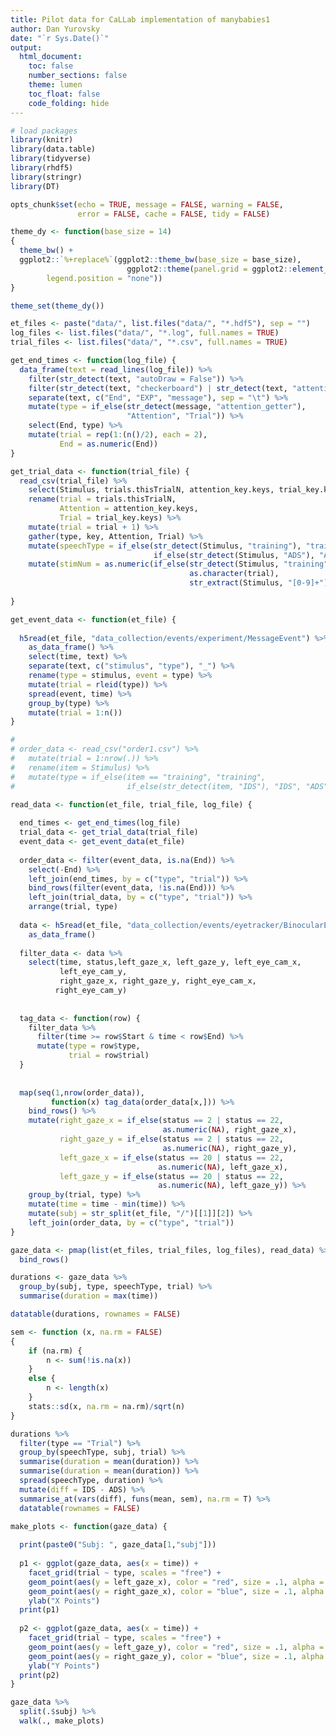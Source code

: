 ```yaml
---
title: Pilot data for CaLLab implementation of manybabies1 
author: Dan Yurovsky 
date: "`r Sys.Date()`"
output: 
  html_document:
    toc: false
    number_sections: false
    theme: lumen
    toc_float: false
    code_folding: hide
---
```


```r
# load packages
library(knitr)
library(data.table)
library(tidyverse)
library(rhdf5)
library(stringr)
library(DT)

opts_chunk$set(echo = TRUE, message = FALSE, warning = FALSE, 
               error = FALSE, cache = FALSE, tidy = FALSE)

theme_dy <- function(base_size = 14) 
{
  theme_bw() +   
  ggplot2::`%+replace%`(ggplot2::theme_bw(base_size = base_size),
                          ggplot2::theme(panel.grid = ggplot2::element_blank(), 
        legend.position = "none"))
}

theme_set(theme_dy())
```

```r
et_files <- paste("data/", list.files("data/", "*.hdf5"), sep = "")
log_files <- list.files("data/", "*.log", full.names = TRUE)
trial_files <- list.files("data/", "*.csv", full.names = TRUE)

get_end_times <- function(log_file) {
  data_frame(text = read_lines(log_file)) %>%
    filter(str_detect(text, "autoDraw = False")) %>%
    filter(str_detect(text, "checkerboard") | str_detect(text, "attention_getter")) %>%
    separate(text, c("End", "EXP", "message"), sep = "\t") %>%
    mutate(type = if_else(str_detect(message, "attention_getter"), 
                          "Attention", "Trial")) %>%
    select(End, type) %>%
    mutate(trial = rep(1:(n()/2), each = 2),
           End = as.numeric(End))
}

get_trial_data <- function(trial_file) {
  read_csv(trial_file) %>%
    select(Stimulus, trials.thisTrialN, attention_key.keys, trial_key.keys) %>%
    rename(trial = trials.thisTrialN, 
           Attention = attention_key.keys, 
           Trial = trial_key.keys) %>%
    mutate(trial = trial + 1) %>%
    gather(type, key, Attention, Trial) %>%
    mutate(speechType = if_else(str_detect(Stimulus, "training"), "training",
                                if_else(str_detect(Stimulus, "ADS"), "ADS", "IDS"))) %>%
    mutate(stimNum = as.numeric(if_else(str_detect(Stimulus, "training"),
                                        as.character(trial),
                                        str_extract(Stimulus, "[0-9]+"))))
      
}

get_event_data <- function(et_file) {
  
  h5read(et_file, "data_collection/events/experiment/MessageEvent") %>%
    as_data_frame() %>%
    select(time, text) %>%
    separate(text, c("stimulus", "type"), "_") %>%
    rename(type = stimulus, event = type) %>%
    mutate(trial = rleid(type)) %>%
    spread(event, time) %>%
    group_by(type) %>%
    mutate(trial = 1:n()) 
}

# 
# order_data <- read_csv("order1.csv") %>%
#   mutate(trial = 1:nrow(.)) %>%
#   rename(item = Stimulus) %>%
#   mutate(type = if_else(item == "training", "training", 
#                         if_else(str_detect(item, "IDS"), "IDS", "ADS")))

read_data <- function(et_file, trial_file, log_file) {
  
  end_times <- get_end_times(log_file)
  trial_data <- get_trial_data(trial_file)
  event_data <- get_event_data(et_file)
  
  order_data <- filter(event_data, is.na(End)) %>%
    select(-End) %>%
    left_join(end_times, by = c("type", "trial")) %>%
    bind_rows(filter(event_data, !is.na(End))) %>%
    left_join(trial_data, by = c("type", "trial")) %>%
    arrange(trial, type)
  
  data <- h5read(et_file, "data_collection/events/eyetracker/BinocularEyeSampleEvent") %>%
    as_data_frame()
  
  filter_data <- data %>%
    select(time, status,left_gaze_x, left_gaze_y, left_eye_cam_x, 
           left_eye_cam_y,
           right_gaze_x, right_gaze_y, right_eye_cam_x, 
          right_eye_cam_y)
  
  
  tag_data <- function(row) {
    filter_data %>%
      filter(time >= row$Start & time < row$End) %>%
      mutate(type = row$type, 
             trial = row$trial)
  }
  
  
  map(seq(1,nrow(order_data)), 
         function(x) tag_data(order_data[x,])) %>%
    bind_rows() %>%
    mutate(right_gaze_x = if_else(status == 2 | status == 22,
                                  as.numeric(NA), right_gaze_x),
           right_gaze_y = if_else(status == 2 | status == 22,
                                  as.numeric(NA), right_gaze_y),
           left_gaze_x = if_else(status == 20 | status == 22,
                                 as.numeric(NA), left_gaze_x),
           left_gaze_y = if_else(status == 20 | status == 22,
                                 as.numeric(NA), left_gaze_y)) %>%
    group_by(trial, type) %>%
    mutate(time = time - min(time)) %>%
    mutate(subj = str_split(et_file, "/")[[1]][2]) %>%
    left_join(order_data, by = c("type", "trial"))
}

gaze_data <- pmap(list(et_files, trial_files, log_files), read_data) %>%
  bind_rows()

durations <- gaze_data %>%
  group_by(subj, type, speechType, trial) %>%
  summarise(duration = max(time))

datatable(durations, rownames = FALSE)

sem <- function (x, na.rm = FALSE) 
{
    if (na.rm) {
        n <- sum(!is.na(x))
    }
    else {
        n <- length(x)
    }
    stats::sd(x, na.rm = na.rm)/sqrt(n)
}

durations %>%
  filter(type == "Trial") %>%
  group_by(speechType, subj, trial) %>%
  summarise(duration = mean(duration)) %>%
  summarise(duration = mean(duration)) %>%
  spread(speechType, duration) %>%
  mutate(diff = IDS - ADS) %>%
  summarise_at(vars(diff), funs(mean, sem), na.rm = T) %>%
  datatable(rownames = FALSE)


```

```r
make_plots <- function(gaze_data) {
  
  print(paste0("Subj: ", gaze_data[1,"subj"]))
  
  p1 <- ggplot(gaze_data, aes(x = time)) +
    facet_grid(trial ~ type, scales = "free") +
    geom_point(aes(y = left_gaze_x), color = "red", size = .1, alpha = .5) +
    geom_point(aes(y = right_gaze_x), color = "blue", size = .1, alpha = .5) +
    ylab("X Points")
  print(p1)
  
  p2 <- ggplot(gaze_data, aes(x = time)) +
    facet_grid(trial ~ type, scales = "free") +
    geom_point(aes(y = left_gaze_y), color = "red", size = .1, alpha = .5) +
    geom_point(aes(y = right_gaze_y), color = "blue", size = .1, alpha = .5) +
    ylab("Y Points")
  print(p2)
}

gaze_data %>%
  split(.$subj) %>%
  walk(., make_plots)
```